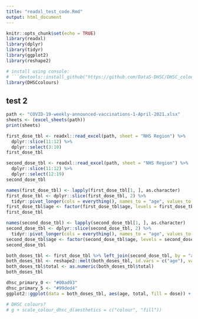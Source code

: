 ```yaml
---
title: "readxl_test_code.Rmd"
output: html_document
---
```


```r
knitr::opts_chunk$set(echo = TRUE)
library(readxl)
library(dplyr)
library(tidyr)
library(ggplot2)
library(reshape2)

# install using console: 
# ```devtools::install_github("https://github.com/DataS-DHSC/DHSC_colours")```
library(DHSCcolours)
```

## test 2
```r
path <- "COVID-19-weekly-announced-vaccinations-1-April-2021.xlsx"
sheets <- (excel_sheets(path))
print(sheets)
```

```r
first_dose_tbl <- readxl::read_excel(path, sheet = "NHS Region") %>% 
  dplyr::slice(11:12) %>% 
  dplyr::select(3:10)
first_dose_tbl
```

```r
second_dose_tbl <- readxl::read_excel(path, sheet = "NHS Region") %>% 
  dplyr::slice(11:12) %>% 
  dplyr::select(12:19)
second_dose_tbl
```

```r
names(first_dose_tbl) <- lapply(first_dose_tbl[1, ], as.character)
first_dose_tbl <- dplyr::slice(first_dose_tbl, 2) %>% 
  tidyr::pivot_longer(cols = everything(), names_to = "age", values_to = "first_dose")
first_dose_tbl$age <- factor(first_dose_tbl$age, levels = first_dose_tbl$age) # lock in factor level order
first_dose_tbl
```

```r
names(second_dose_tbl) <- lapply(second_dose_tbl[1, ], as.character)
second_dose_tbl <- dplyr::slice(second_dose_tbl, 2) %>% 
  tidyr::pivot_longer(cols = everything(), names_to = "age", values_to = "second_dose")
second_dose_tbl$age <- factor(second_dose_tbl$age, levels = second_dose_tbl$age) # lock in factor level order
second_dose_tbl
```

```r
both_doses_tbl <- first_dose_tbl %>% left_join(second_dose_tbl, by = "age")
both_doses_tbl <- reshape2::melt(both_doses_tbl, id.vars = c("age"), variable.name = "dose", value.name = "total")
both_doses_tbl$total <- as.numeric(both_doses_tbl$total)
both_doses_tbl
```


```r
dhsc_primary_0 <- "#00ad93"
dhsc_primary_5 <- "#99ded4"
ggplot2::ggplot(data = both_doses_tbl, aes(age, total, fill = dose)) + geom_col(position = "dodge2") + scale_fill_manual(values = c(dhsc_primary_5, dhsc_primary_0))

# DHSC colours?
# g + scale_colour_dhsc_d(aesthetics = c("colour", "fill"))
```

